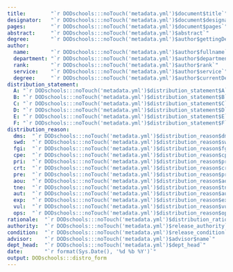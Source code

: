 ```yaml
---
title:        "`r DODschools:::noTouch('metadata.yml')$document$title`"
designator:   "`r DODschools:::noTouch('metadata.yml')$document$designator`"
pages:        "`r DODschools:::noTouch('metadata.yml')$document$pages`"
abstract:     "`r DODschools:::noTouch('metadata.yml')$abstract`"
degree:       "`r DODschools:::noTouch('metadata.yml')$author$gettingDegree`"
author:
  name:       "`r DODschools:::noTouch('metadata.yml')$author$fullname`"
  department: "`r DODschools:::noTouch('metadata.yml')$author$department`"
  rank:       "`r DODschools:::noTouch('metadata.yml')$author$rank`"
  service:    "`r DODschools:::noTouch('metadata.yml')$author$service`"
  degree:     "`r DODschools:::noTouch('metadata.yml')$author$currentDegree`"
distribution_statement:
  A: "`r DODschools:::noTouch('metadata.yml')$distribution_statement$A`"
  B: "`r DODschools:::noTouch('metadata.yml')$distribution_statement$B`"
  C: "`r DODschools:::noTouch('metadata.yml')$distribution_statement$C`"
  D: "`r DODschools:::noTouch('metadata.yml')$distribution_statement$D`"
  E: "`r DODschools:::noTouch('metadata.yml')$distribution_statement$E`"
  F: "`r DODschools:::noTouch('metadata.yml')$distribution_statement$F`"
distribution_reason:
  dms:  "`r DODschools:::noTouch('metadata.yml')$distribution_reason$dms`"
  swd:  "`r DODschools:::noTouch('metadata.yml')$distribution_reason$swd`"
  fgi:  "`r DODschools:::noTouch('metadata.yml')$distribution_reason$fgi`"
  cpe:  "`r DODschools:::noTouch('metadata.yml')$distribution_reason$cpe`"
  pri:  "`r DODschools:::noTouch('metadata.yml')$distribution_reason$pri`"
  crt:  "`r DODschools:::noTouch('metadata.yml')$distribution_reason$crt`"
  pre:  "`r DODschools:::noTouch('metadata.yml')$distribution_reason$pre`"
  aou:  "`r DODschools:::noTouch('metadata.yml')$distribution_reason$aou`"
  tne:  "`r DODschools:::noTouch('metadata.yml')$distribution_reason$tne`"
  aut:  "`r DODschools:::noTouch('metadata.yml')$distribution_reason$aut`"
  exp:  "`r DODschools:::noTouch('metadata.yml')$distribution_reason$exp`"
  vul:  "`r DODschools:::noTouch('metadata.yml')$distribution_reason$vul`"
  ops:  "`r DODschools:::noTouch('metadata.yml')$distribution_reason$ops`"
rationale:  "`r DODschools:::noTouch('metadata.yml')$distribution_rationale`"
authority:  "`r DODschools:::noTouch('metadata.yml')$release_authority`"
condition:  "`r DODschools:::noTouch('metadata.yml')$release_condition`"
advisor:    "`r DODschools:::noTouch('metadata.yml')$advisor$name`"
dept_head:  "`r DODschools:::noTouch('metadata.yml')$dept_head`"
date:       "`r format(Sys.Date(), '%d %b %Y')`"
output: DODschools:::distro_form
---
```

